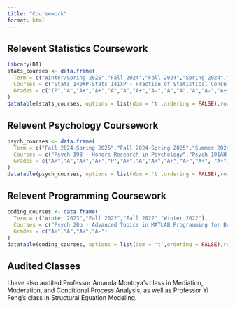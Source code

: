 ```yaml
---
title: "Coursework"
format: html
---
```


## Relevent Statistics Coursework



```r
library(DT)
stats_courses <- data.frame(
  Term = c("Winter/Spring 2025","Fall 2024","Fall 2024","Spring 2024","Spring 2024","Spring 2024","Winter 2024","Winter 2024","Fall 2023","Summer 2023","Spring 2023","Winter 2023","Winter 2023","Spring 2022"),
  Courses = c("Stats 140XP-Stats 141XP - Practice of Statistical Consulting","Stats 102c - Introduction to Monte Carlo Methods","Stats 101c - Introduction to Statistical Models and Data Mining","Stats 102b - Introduction to Computation and Optimization for Statistics","Stats 101b - Introduction to Design and Analysis of Experiment","Stats 100c - Linear Models","Stats 101a - Introduction to Data Analysis and Regression","Stats 102a - Introduction to Computational Statistics with R","Stats 100b - Introduction to Mathematical Statistics","Stats 100a - Introduction to Probability","Math 32b - Calculus of Several Variables","Math 32a - Calculus of Several Variables","Math 33a - Linear Algebra and Applications","Stats 10 - Introduction to Statistical Reasoning"),
  Grades = c("IP","A","A+","A+","A","A","A+","A-","A","A","A","A-","A+","A+")
)
datatable(stats_courses, options = list(dom = 't',ordering = FALSE),rownames = FALSE)
```


## Relevent Psychology Coursework

```r
psych_courses <- data.frame(
  Term = c("Fall 2024-Spring 2025","Fall 2024-Spring 2025","Summer 2024","Winter 2024","Fall 2023-Spring 2024","Fall 2023","Fall 2023","Spring 2023","Spring 2023","Fall 2022","Spring 2022", "Winter 2022"),
  Courses = c("Psych 198 - Honors Research in Psychology","Psych 191AH-Psych191CH - Departmental Honors Research Seminars","Psych 142H - Advanced Statistical Methods in Psychology (Honors)","Psych 124d - Consciousness: Current Debates","Psych 196b - Research Apprenticeship in Cognitive Science","Psych 186d - Laboratory in Functional Neuroimaging","Psych 115 - Principles of Behavioral Neuroscience","Psych 124a - Language as a Cognitive Science","Psych 120a - Cognitive Psychology","Psych 100b - Research Methods in Psychology","Psych 100a - Psychological Statistics", "Psych 85 - Introduction to Cognitive Science"),
  Grades = c("A+","A","A+","A+","P","A+","A","A+","A+","A+","A+", "A+")
)
datatable(psych_courses, options = list(dom = 't',ordering = FALSE),rownames = FALSE)
```

## Relevent Programming Coursework


```r
coding_courses <- data.frame(
  Term = c("Winter 2023","Fall 2022","Fall 2022","Winter 2022"),
  Courses = c("Psych 20b - Advanced Topics in MATLAB Programming for Behavioral Sciences","Stats 20 - Introduction to Statistical Programming with R","Psych 20a - MATLAB Programming for Behavioral Sciences","Program in Computing 10a - Introduction to Programming in C++"),
  Grades = c("A+","A","A+","A-")
)
datatable(coding_courses, options = list(dom = 't',ordering = FALSE),rownames = FALSE)
```

## Audited Classes

I have also audited Professor Amanda Montoya's class in Mediation, Moderation, and Conditional Process Analysis, as well as Professor Yi Feng's class in Structural Equation Modeling. 